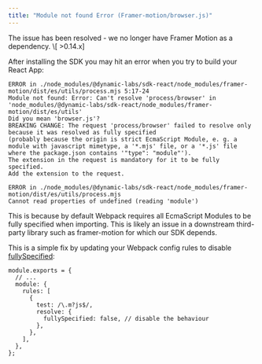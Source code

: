 ```yaml
---
title: "Module not found Error (Framer-motion/browser.js)"
---
```


<Warning>
  The issue has been resolved - we no longer have Framer Motion as a dependency.
  \[ >0.14.x]
</Warning>

After installing the SDK you may hit an error when you try to build your React App:

```
ERROR in ./node_modules/@dynamic-labs/sdk-react/node_modules/framer-motion/dist/es/utils/process.mjs 5:17-24
Module not found: Error: Can't resolve 'process/browser' in 'node_modules/@dynamic-labs/sdk-react/node_modules/framer-motion/dist/es/utils'
Did you mean 'browser.js'?
BREAKING CHANGE: The request 'process/browser' failed to resolve only because it was resolved as fully specified
(probably because the origin is strict EcmaScript Module, e. g. a module with javascript mimetype, a '*.mjs' file, or a '*.js' file where the package.json contains '"type": "module"').
The extension in the request is mandatory for it to be fully specified.
Add the extension to the request.

ERROR in ./node_modules/@dynamic-labs/sdk-react/node_modules/framer-motion/dist/es/utils/process.mjs
Cannot read properties of undefined (reading 'module')
```

This is because by default Webpack requires all EcmaScript Modules to be fully specified when importing. This is likely an issue in a downstream third-party library such as framer-motion for which our SDK depends.

This is a simple fix by updating your Webpack config rules to disable [fullySpecified](https://webpack.js.org/configuration/module/#resolvefullyspecified):

```
module.exports = {
  // ...
  module: {
    rules: [
      {
        test: /\.m?js$/,
        resolve: {
          fullySpecified: false, // disable the behaviour
        },
      },
    ],
  },
};
```
